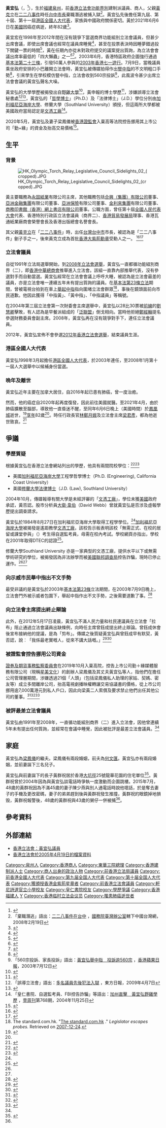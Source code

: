 
{{Infobox_officeholder
| name = 黃宜弘
| native_name = Philip Wong Yu-hong
| honorific-suffix = [[金紫荊星章|GBS]]
| image  = 黃宜弘肖像.jpg
|office      =[[File:Legco.svg|20px]] [[香港立法會|香港立法會]][[香港立法會議員列表|議員]]
|term_start  = 1998年7月1日
|term_end    = 2012年9月30日
|constituency = [[商界（第二）功能界別|商界（第二）]]
|successor=[[廖長江|廖長江]]
| office1=[[臨時立法會|臨時立法會議員]]
|term_start1  = 1996年12月21日
|term_end1    = 1998年6月30日
| office2 = [[立法局|香港立法局議員]]
| term_start2 = 1991年10月11日
| term_end2 = 1997年6月30日
| constituency2 = [[商界（第二）功能界別|商界（第二）]]
| date of birth = {{birth_date|1938|12|23}}
| place of birth = {{ROC-1928}}[[福建省_(中华民国大陆时期)|福建省]][[泉州市|泉州市]]
| date of death =  {{death _date_and_age|2021|6|6|1938|12|23}}
| place of death = {{USA}}[[亞利桑那州|亞利桑那州]][[鳳凰城_(亞利桑那州)|鳳凰城]]
| party = 
| spouse = {{marriage|[[梁鳳儀_(企業家)|梁鳳儀]]|1995年12月19日|2021年6月6日|reason=s.}}
| relatives = 
| educate =
* [[軒尼詩道官立小學|軒尼詩道官立小學]]<ref>{{web reference|URL=https://hk.lifestyle.appledaily.com/nextplus/magazine/article/20041125/2_4463581/%E5%8A%A0-%E5%B7%9E-%E7%9B%B4-%E6%93%8A-%E9%BB%83-%E5%AE%9C-%E5%BC%98-%E9%87%8E-%E9%9B%9E-%E5%AD%B8-%E6%AD%B7|title=加州直擊黃宜弘野雞學歷|work=香港蘋果日報|year=2004年|date=11月25日|access-date=2018-09-05|archive-date=2020-07-27|archive-url=https://web.archive.org/web/20200727010758/https://hk.lifestyle.appledaily.com/nextplus/magazine/article/20041125/2_4463581/%E5%8A%A0-%E5%B7%9E-%E7%9B%B4-%E6%93%8A-%E9%BB%83-%E5%AE%9C-%E5%BC%98-%E9%87%8E-%E9%9B%9E-%E5%AD%B8-%E6%AD%B7|dead-url=no}}</ref>
* [[皇仁書院|皇仁書院]]
* 美國加利福尼亞大學工程學碩士
}}

'''黃宜弘'''{{GBSHK}}（{{lang-en|Philip Wong Yu-hong}}，{{bd|1938年|12月23日|2021年|6月6日|catIdx=Wong}}<ref>{{cite news|url=https://www.hk01.com/%E6%94%BF%E6%83%85/635816/%E5%89%8D%E7%AB%8B%E6%B3%95%E6%9C%83%E8%AD%B0%E5%93%A1%E9%BB%83%E5%AE%9C%E5%BC%98%E7%97%85%E9%80%9D-%E7%B5%82%E5%B9%B482%E6%AD%B2-03%E5%B9%B4%E8%88%89%E4%B8%AD%E6%8C%87%E6%9C%80%E7%B6%93%E5%85%B8|title=前立法會議員黃宜弘病逝　終年82歲　03年舉中指最經典|publisher=[[香港01|香港01]]|author=周禮希|coauthor=彭焯煒|date=2021-06-09|accessdate=2021-06-09|archive-date=2021-06-10|archive-url=https://web.archive.org/web/20210610042224/https://www.hk01.com/%E6%94%BF%E6%83%85/635816/%E5%89%8D%E7%AB%8B%E6%B3%95%E6%9C%83%E8%AD%B0%E5%93%A1%E9%BB%83%E5%AE%9C%E5%BC%98%E7%97%85%E9%80%9D-%E7%B5%82%E5%B9%B482%E6%AD%B2-03%E5%B9%B4%E8%88%89%E4%B8%AD%E6%8C%87%E6%9C%80%E7%B6%93%E5%85%B8|dead-url=no}}</ref>），生於[[福建省_(中华民国大陆时期)|福建]][[泉州|泉州]]，前[[香港立法會|香港立法會]][[功能界別|功能界別]]建制派議員、商人，父親[[黃克立|黃克立]]在[[二二八事件|二二八事件]]時任[[台中|台中市長]]棄職潛逃被捕入獄<REF>
「棄職潛逃」語出：[http://www.taiwan.cn/zt/twzt/taizhong/taizhongh/taizhongshishidi/200804/t20080423_629279.htm 二二八事件在台中] {{Wayback|url=http://www.taiwan.cn/zt/twzt/taizhong/taizhongh/taizhongshishidi/200804/t20080423_629279.htm |date=20130411210950 }}，[[国台办|國務院臺灣辦公室]]轄下中國台灣網，2008年2月19日
</REF>。黃宜弘先後擔任第九屆、第十屆、第十一屆[[港區全國人大代表|港區全國人大代表]]，家族與中國政府關係密切。黃於2021年6月6日在[[美國|美國]]因癌症病逝，終年82歲<ref name="mingpao-2021-06-09">{{cite news |title=立法會前議員黃宜弘病逝 |url=https://news.mingpao.com/ins/%E6%B8%AF%E8%81%9E/article/20210609/s00001/1623207977221/%E7%AB%8B%E6%B3%95%E6%9C%83%E5%89%8D%E8%AD%B0%E5%93%A1%E9%BB%83%E5%AE%9C%E5%BC%98%E7%97%85%E9%80%9D |accessdate=2021-06-09 |work=明報 |date=2021-06-09 |archive-date=2021-06-09 |archive-url=https://web.archive.org/web/20210609182031/https://news.mingpao.com/ins/%E6%B8%AF%E8%81%9E/article/20210609/s00001/1623207977221/%E7%AB%8B%E6%B3%95%E6%9C%83%E5%89%8D%E8%AD%B0%E5%93%A1%E9%BB%83%E5%AE%9C%E5%BC%98%E7%97%85%E9%80%9D |dead-url=no }}</ref>。

黃宜宏在1998年至2012年間在沒有競爭下當選商界功能組別立法會議員，但甚少出席會議，即使出席會議也經常在議員席睡覺<ref name="黃宜弘衰爛瞓">{{cite news |title=政情：黃宜弘衰爛瞓 失議席 |url=https://orientaldaily.on.cc/cnt/news/20120504/00176_081.html |accessdate=2021-06-09 |work=東方日報 |date=2012-05-04 |archive-url=https://web.archive.org/web/20120606174308/https://orientaldaily.on.cc/cnt/news/20120504/00176_081.html |archive-date=2012-06-06 |dead-url=no }}</ref>，甚至在投票表決時因睡夢錯過投下關鍵一票的時間<ref name="黃宜弘睡覺">{{cite news |title=黃宜弘睡覺　兩陣營打平手 |url=https://hk.appledaily.com/local/20020608/VFAW4NEYA3MAVAMMQV274JZM4Q/ |work=蘋果日報 |date=2002-06-08 |archive-url=https://web.archive.org/web/20210609151918/https://hk.appledaily.com/local/20020608/VFAW4NEYA3MAVAMMQV274JZM4Q/ |archive-date=2021-06-09 |dead-url=yes |accessdate=2021-06-09 }}</ref>，黃在任期內亦從未對政府提交的議案提出質詢，為立法會會議出席率最低的「四大懶蟲」之一<ref name="立法會四大懶蟲">{{cite news |author1=鄭漢良 |title=香港本屆立法會“四大懶蟲”無所遁形 |url=https://www.rfi.fr/tw/%E6%94%BF%E6%B2%BB/20120716-%E9%A6%99%E6%B8%AF%E6%9C%AC%E5%B1%86%E7%AB%8B%E6%B3%95%E6%9C%83%E7%B5%90%E6%9D%9F%E2%80%9C%E5%9B%9B%E5%A4%A7%E6%87%B6%E8%9F%B2%E2%80%9D%E7%84%A1%E6%89%80%E9%81%81%E5%BD%A2 |work=法國國際廣播電台 |date=2012-07-16 |archive-url=https://web.archive.org/web/20210120111003/https://www.rfi.fr/tw/%E6%94%BF%E6%B2%BB/20120716-%E9%A6%99%E6%B8%AF%E6%9C%AC%E5%B1%86%E7%AB%8B%E6%B3%95%E6%9C%83%E7%B5%90%E6%9D%9F%E2%80%9C%E5%9B%9B%E5%A4%A7%E6%87%B6%E8%9F%B2%E2%80%9D%E7%84%A1%E6%89%80%E9%81%81%E5%BD%A2 |archive-date=2021-01-20 |dead-url=no |accessdate=2021-06-09 }}</ref><ref name="立會四大懶蟲又冧莊">{{cite news |title=立會四大懶蟲又冧莊 |url=http://the-sun.on.cc/cnt/news/20120716/00407_015.html |work=太陽報 |date=2012-07-16 |accessdate=2021-06-09 |archive-date=2015-08-12 |archive-url=https://web.archive.org/web/20150812045546/http://the-sun.on.cc/cnt/news/20120716/00407_015.html |dead-url=no }}</ref>。2003年6月，香港特區政府企圖強行通過[[香港特別行政區基本法第二十三條|基本法第二十三條]]，引發50萬人參與的[[2003年香港七一遊行|2003年香港七一遊行]]。7月9日，當晚議員乘坐政府安排的小巴離開立法會時，黃宜弘被傳媒拍得作出[[豎中指|豎中指]]的不文明粗口手勢<ref name="sun-2003-07-13">{{cite news |title=黃宜弘的中指 |url=http://the-sun.on.cc/channels/news/20030713/20030713012309_0001_2.html |accessdate=2021-06-09 |work=太陽報 |date=2003-07-13 |archive-url=https://web.archive.org/web/20210609053313/http://the-sun.on.cc/channels/news/20030713/20030713012309_0001_2.html |archive-date=2021-06-09 |dead-url=no }}</ref>，引來學生在學校模仿豎中指，立法會收到560宗投訴<REF>
「560宗投訴、家長投訴」語出：[http://hk.apple.nextmedia.com/news/art/20030712/3407190 黃宜弘舉中指　投訴逾560宗] {{Wayback|url=http://hk.apple.nextmedia.com/news/art/20030712/3407190 |date=20140714194907 }}，[[香港蘋果日報|香港蘋果日報]]，2003年7月12日
</REF>，此風波令甚少出席立法會會議的黃宜弘聲名大噪。

黃宜弘的大學學歷被揭發出自[[野雞大學|野雞大學]]<ref name="legco-2004-11-25">{{cite news |title=於2004年11月25日出版的《壹週刊》刊載的一篇關於黃宜弘議員的學歷的文章 |url=https://www.legco.gov.hk/yr04-05/chinese/cmi/papers/cmi0419cb3-31c.pdf |accessdate=2021-06-09 |work=[[壹週刊_(香港)|壹週刊]] |publisher=香港立法會 |date=2004-11-25 |archive-url=https://web.archive.org/web/20191013112339/https://www.legco.gov.hk/yr04-05/chinese/cmi/papers/cmi0419cb3-31c.pdf |archive-date=2019-10-13 |dead-url=no }}</ref>，黃申報的博士學歷<ref name="legco-2005-04-19">{{cite news |title=2005年4月19日議員個人利益監察委員會會議的文件 |url=https://www.legco.gov.hk/yr04-05/chinese/cmi/papers/cmi0419cb3-19c.pdf |accessdate=2021-06-09 |work=立法會CMI/19/04-05號文件 |publisher=香港立法會 |date=2005-04-19 |archive-url=https://web.archive.org/web/20100821055316/https://www.legco.gov.hk/yr04-05/chinese/cmi/papers/cmi0419cb3-19c.pdf |archive-date=2010-08-21 |dead-url=no }}</ref>，涉嫌誤導立法會秘書處<REF>
「誤導立法會」語出：[http://orientaldaily.on.cc/cnt/news/20090407/00176_011.html 多名議員先後犯法入獄] {{Wayback|url=http://orientaldaily.on.cc/cnt/news/20090407/00176_011.html |date=20160201035149 }}，東方日報，2009年4月7日
</REF><ref name="legco-2005-04-19b">{{cite news |title=議員個人利益監察委員會(會議議程) -- 2005年4月19日 |url=https://www.legco.gov.hk/yr04-05/chinese/cmi/agenda/cmag0419.htm |accessdate=2021-06-09 |publisher=議員個人利益監察委員會 |date=2005-04-19 |archive-url=https://web.archive.org/web/20210116001542/https://www.legco.gov.hk/yr04-05/chinese/cmi/agenda/cmag0419.htmf |archive-date=2021-01-16 |dead-url=no }}</ref>，黃宜弘的「[[哲學博士|哲學博士]]」（Ph.D.）及「法律博士」（J.D.）學位分別由[[加利福尼亞海岸大學|加利福尼亞海岸大學]]、修蘭大學（Southland University）頒授，但這兩所大學都被美國政府當局認定是[[文憑工廠|文憑工廠]]<REF name=next041125>
「皇仁書院、自選監考員、FBI控告詐騙」等語出：[http://hk.next.nextmedia.com/article/768/4463581 加州直擊　黃宜弘野雞學歷] {{Wayback|url=http://hk.next.nextmedia.com/article/768/4463581 |date=20140714185421 }}，[[壹週刊_(香港)|壹周刊]]第768期，2004年11月25日
</REF>。

2020年5月，黃宜弘及妻子梁鳳儀被[[香港證監會|香港證監會]]入稟高等法院控告挪用其上市公司「勤+緣」的資金及抬高交易價格<ref name="黃宜弘挪用公司資金">{{cite news |title=證監告梁鳳儀及黃宜弘 涉挪用勤+緣資金 |url=https://news.now.com/mobile/finance/player?newsId=389794 |work=Now新聞 |date=2020-05-04}}</ref>。

==生平==
===背景===
[[File:HK_Olympic_Torch_Relay_Legislative_Council_Sidelights_02_(cropped).JPG|right]]

黃主要職務為[[永固紙業|永固紙業]]有限公司主席，其他職務包括[[合興集團|合興（集團）有限公司]]董事、[[亞洲金融集團|亞洲金融集團]]有限公司董事、[[亞洲保險|亞洲保險]]有限公司董事、[[金利來集團|金利來集團]]有限公司董事、[[商務印書館_(香港)|商務印書館（香港）網上書店有限公司]]董事。公職方面，曾任第十屆[[全國人民代表大會|全國人民代表大會]]代表、香港特別行政區立法會議員（商界二）、[[香港貿易發展局|香港貿易發展局]]理事、香港瓦通紙業廠商會榮譽會長及香港出版總會名譽會長。

其父親[[黃克立|黃克立]]在「[[二二八事件|二二八事件]]」時，出任[[台灣|台灣]][[台中市|台中市]]市長，被認為是「二二八事件」劊子手之一，後來黃克立成為首批[[香港|香港]][[大紫荊勳章|大紫荊勳章]]受勳人之一。
<ref>{{cite journal |url=https://www.ith.sinica.edu.tw/quarterly_download.php?name=02%20%E6%AD%90%E7%B4%A0%E7%91%9B.pdf&filename=14310696952.pdf |title=二二八事件期間縣市首長的角色與肆應 |author=歐素瑛 |work=《臺灣史研究》第21卷第4期 |page=57-103 |publisher=臺灣史研究所 |date=2014-12 |access-date=2021-06-11 |archive-date=2021-01-19 |archive-url=https://web.archive.org/web/20210119051450/https://www.ith.sinica.edu.tw/quarterly_download.php?name=02%20%E6%AD%90%E7%B4%A0%E7%91%9B.pdf&filename=14310696952.pdf |dead-url=no }}</ref><ref name="#1">{{cite news |url=https://hk.appledaily.com/finance/20200506/BRYAMJWH5FDYZ6XUMOFKVR2RHI/ |title=【黃宜弘案】「中指黃」靠父蔭從政 曾被評最差立法會議員 |work=蘋果日報 |date=2020-05-06 |accessdate=2021-06-11 |archive-date=2021-06-17 |archive-url=https://web.archive.org/web/20210617075642/https://hk.appledaily.com/finance/20200506/BRYAMJWH5FDYZ6XUMOFKVR2RHI/ |dead-url=yes }}</ref>

===立法會議員===
自從1991年立法局選舉開始，到[[2008年立法會選舉|2008年立法會選舉]]，黃宜弘一直都循功能組別商界（二），即[[香港中華總商會|香港中華總商會]]推舉進入立法會。該組一直靠內部推舉代表，沒有參選對手而自動當選。黃宜弘經常在立法會會議上呼呼大睡，被認為是立法會最差的議員，亦是立法會唯一連續五年未有提出質詢的議員。在[[香港特別行政區基本法第23條|基本法第23條立法]]期間，曾被電視台拍到在車上[[比中指|舉起中指]]指向圍堵立法會群眾<ref name="standard.com.hk-12-24-2007">The standard.com.hk. "[http://www.thestandard.com.hk/stdn/std/Metro/GD20Ak01.html The standard.com.hk] {{Wayback|url=http://www.thestandard.com.hk/stdn/std/Metro/GD20Ak01.html |date=20090805094551 }}." ''Legislator escapes probes.'' Retrieved on [[2007-12-24|2007-12-24]].</ref>，事後在鏡頭面前向市民道歉。他因此獲得「中指黃」、「黃中指」、「中指議員」等稱號。

在2004年第三屆立法會第一次財委會主席選舉中，黃宜弘以28比30票被[[前綫_(1996年)|前線]]的[[劉慧卿|劉慧卿]]擊敗，有人認為是早餐派組成的「[[泛聯盟|泛聯盟]]」倒戈相向。當時他拒絕[[鄭經翰|鄭經翰]]提名參選財務委員會副主席。2008年，黃宜弘再在沒有競爭對手下，連任立法會議員。

2012年，黃宜弘宣佈不會參選[[2012年香港立法會選舉|2012年香港立法會選舉]]，結束議員生涯。

===港區全國人大代表===
黃宜弘1998年3月起擔任[[港區全國人大代表|港區全國人大代表]]，於2003年連任，至2008年1月第十一屆人大選舉中以候補身份當選。

===晚年及離世===
黃宜弘近年主要在加拿大居住，自2016年起已患有肺癌，曾一度治癒。

然而，他的癌症自2020年起再度復發，因此前往美國就醫。至2021年4月，由於肺癌擴散至腦部，導致他一直昏迷不醒，至同年6月6日晚上（美國時間）於[[鳳凰城_(亞利桑那州)|鳳凰城]]逝世，<ref>{{Cite web |url=https://www.mpweekly.com/entertainment/focus/local/20210611-255151 |title=【梁鳳儀撰文】宜弘，你實踐了諾言，果然先我而去了 |access-date=2022-04-21|date=2021-06-11|work=明報周刊 }}</ref>[[訃告|享年]]82歲<ref name="mingpao-2021-06-09"/>。時任行政長官[[林鄭月娥|林鄭月娥]]及立法會主席[[梁君彥|梁君彥]]，都為他逝世致哀。<ref>{{Cite web |url=https://news.rthk.hk/rthk/ch/component/k2/1595099-20210609.htm |title=黃宜弘逝世終年82歲　林鄭月娥及梁君彥致哀 |access-date=2021-06-09 |archive-date=2021-06-10 |archive-url=https://web.archive.org/web/20210610045605/https://news.rthk.hk/rthk/ch/component/k2/1595099-20210609.htm |dead-url=no }}</ref>

==爭議==
=== 學歷質疑 ===
根據黃宜弘在香港立法會網站列出的學歷，他具有兩間院校學位：<ref>{{cite web|url=http://www.legco.gov.hk/general/chinese/members/yr04-08/wyh.htm|title=立法會議員：黃宜弘|publisher=香港立法會|accessdate=2008-08-01|deadurl=yes|archiveurl=https://web.archive.org/web/20080629001809/http://www.legco.gov.hk/general/chinese/members/yr04-08/wyh.htm|archivedate=2008-06-29}}</ref><ref>{{cite web|url=http://www.legco.gov.hk/general/english/members/yr04-08/wyh.htm|title=Legco Philip Wong profile|publisher=香港立法會|accessdate=2008-08-01|deadurl=yes|archiveurl=https://web.archive.org/web/20080226014225/http://www.legco.gov.hk/general/english/members/yr04-08/wyh.htm|archivedate=2008-02-26}}</ref>
* 美國[[加利福尼亞海岸大學|加利福尼亞海岸大學]]工程學哲學博士（Ph.D. (Engineering), California Coast University）
* 美國[[修蘭大學|修蘭大學]][[法律博士|法律博士]]（J.D. (Law), Southland University）

2004年10月，傳媒報導有關大學是未經評審的「[[文憑工廠|文憑工廠]]」，學位未獲[[美國|美國]]政府承認，黃否認。股市分析員[[大衛·韋伯|大衛·韋伯]]（David Webb）曾就黃宜弘是否涉及虛報學歷提出調查請求。

黃宜弘於1984年8月27日在加利福尼亞海岸大學取得工程學學位。<REF name="next041125" />[[加利福尼亞海岸大學|加利福尼亞海岸大學]]被揭發是遙距教學[[文憑工廠|文憑工廠]]，該校告示板表明該校「無需正式、在校的居留或課堂參與」（{{lang|en|"does not require formal, on-campus residence or classroom attendance"}}）考生得自選監考員，毋需在校內考試。學校網頁亦指出，學校在2001年取得DTEC的認證<ref>{{cite web|url=http://www.calcoast.edu/recogn.php|title=Accreditation|accessdate=2008-08-02|archive-url=https://web.archive.org/web/20080511204407/http://www.calcoast.edu/recogn.php|archive-date=2008-05-11|dead-url=yes}}</ref>。

修蘭大學Southland University 亦是一家典型的文憑工廠，提供水平以下或無需學術研究的學位，被揭發因為非法辦學而被[[美國聯邦調查局|美國聯邦調查局]]控告詐騙，現時已停止運作。<ref name="standard.com.hk-12-24-2007" /><REF name="next041125" />

=== 向示威市民舉中指出不文手勢 ===
最受非議的是黃宜弘於2003年[[基本法第23條|基本法第23條]]立法期間，在2003年7月9日晚上，立法會門外被示威者包圍下，舉起中指作出不文手勢，之後需要道歉了事。<ref>{{Cite web |url=http://www.youtube.com/watch?v=Uiulgc4VAY8 |title=黃宜弘豎中指 |access-date=2012-08-07 |archive-url=https://web.archive.org/web/20160415153025/https://www.youtube.com/watch?v=Uiulgc4VAY8 |archive-date=2016-04-15 |dead-url=no }}</ref>

=== 向立法會主席提出終止辯論 ===
此外，在2012年5月17日凌晨，黃宜弘不滿人民力量和社民連議員在立法會「拉布」阻止通過立法會議員出缺條例，向時任主席曾鈺成提出終止辯論。曾鈺成休會後宣布接納他的提議，是為「剪布」。傳媒之後質疑黃宜弘與曾鈺成早有默契，黃否認，說︰「我係最老實嘅人，從來不講大話嘅。」<ref>{{cite web|url=http://news.sina.com.hk/news/20120519/-2-2667150/1.html?rtext|title=立會秘書長﹕黃宜弘有意「剪布」 曾報主席|date=2012年5月19日|publisher=明報|accessdate=2013-03-10}}{{dead link|date=2018年5月 |bot=InternetArchiveBot |fix-attempted=yes }}</ref><ref>{{cite web|url=http://orientaldaily.on.cc/cnt/news/20120716/00176_007.html|title=黃宜弘剪布 從未質詢政府|date=2012年7月16日|publisher=東方日報|accessdate=2013-03-10|archive-url=https://web.archive.org/web/20120831104255/http://orientaldaily.on.cc/cnt/news/20120716/00176_007.html|archive-date=2012年8月31日|dead-url=no}}</ref>

=== 被證監會控告挪用公司資金 ===
[[證券及期貨事務監察委員會|證券及期貨事務監察委員會]]在2019年10月入稟高院，控告上市公司勤＋緣媒體服務有限公司（現稱[[星美文化|星美文化]]）的創辦人梁鳳儀及其丈夫黃宜弘等人，指他們在擔任公司管理層期間，涉嫌透過21個「人頭」（包括梁鳳儀私人助理的家姑、契媽、密友等）成立多間離岸公司，抬高電視劇播映權轉讓交易協議書的價格，從上市公司挪用逾7,000萬港元到私人戶口，因此向梁黃二人索償及要求禁止他們出任其他公司的董事。<ref>{{cite web|url=https://hk.on.cc/hk/bkn/cnt/news/20200515/bkn-20200515130100267-0515_00822_001.html|title=證監控黃宜弘夫婦　高院批准修改申索書|date=2020年5月15日|newspaper=[[東網|東網]]}}</ref><ref>{{cite web |title=【前立會議員】證監會控黃宜弘、梁鳳儀擬「勤+緣」挪用資金7000萬 兩人否認 |url=https://inews.hket.com/article/2633513/%E3%80%90%E5%89%8D%E7%AB%8B%E6%9C%83%E8%AD%B0%E5%93%A1%E3%80%91%E8%AD%89%E7%9B%A3%E6%9C%83%E6%8E%A7%E9%BB%83%E5%AE%9C%E5%BC%98%E3%80%81%E6%A2%81%E9%B3%B3%E5%84%80%E6%93%AC%E3%80%8C%E5%8B%A4-%E7%B7%A3%E3%80%8D%E6%8C%AA%E7%94%A8%E8%B3%87%E9%87%917000%E8%90%AC%20%E5%85%A9%E4%BA%BA%E5%90%A6%E8%AA%8D |publisher=香港經濟日報 |date=2020-05-04}}</ref><ref>{{cite news |title=《星島》﹕證監入稟稱梁鳳儀及黃宜弘涉虛假交易　挪用公司資金 |date=2020-05-04 |publisher=香港01 |author=張偉倫 |url=https://www.hk01.com/%E8%B2%A1%E7%B6%93%E5%BF%AB%E8%A8%8A/468680/%E6%98%9F%E5%B3%B6-%E8%AD%89%E7%9B%A3%E5%85%A5%E7%A8%9F%E7%A8%B1%E6%A2%81%E9%B3%B3%E5%84%80%E5%8F%8A%E9%BB%83%E5%AE%9C%E5%BC%98%E6%B6%89%E8%99%9B%E5%81%87%E4%BA%A4%E6%98%93-%E6%8C%AA%E7%94%A8%E5%85%AC%E5%8F%B8%E8%B3%87%E9%87%91 |accessdate=2021-06-11 |archive-date=2021-06-09 |archive-url=https://web.archive.org/web/20210609031250/https://www.hk01.com/%E8%B2%A1%E7%B6%93%E5%BF%AB%E8%A8%8A/468680/%E6%98%9F%E5%B3%B6-%E8%AD%89%E7%9B%A3%E5%85%A5%E7%A8%9F%E7%A8%B1%E6%A2%81%E9%B3%B3%E5%84%80%E5%8F%8A%E9%BB%83%E5%AE%9C%E5%BC%98%E6%B6%89%E8%99%9B%E5%81%87%E4%BA%A4%E6%98%93-%E6%8C%AA%E7%94%A8%E5%85%AC%E5%8F%B8%E8%B3%87%E9%87%91 |dead-url=no }}</ref>

=== 被評最差立法會議員 ===
黃宜弘由1991年至2008年，一直循功能組別商界（二）進入立法會，因他曾連續5年未有提出任何質詢，並經常在會議中睡覺，因此被批評是最差立法會議員。<ref name="#1"/>

== 家庭 ==
黃宜弘為[[梁鳳儀_(企業家)|梁鳳儀]]的繼夫。梁鳳儀有兩段婚姻，前夫為[[何文匯|何文匯]]。黃宜弘亦有兩段婚姻，並前妻誕下三名兒子。

黃宜弘與前妻誕下的長子黃群祝居於香港[[大坑徑|大坑徑]]25號龍華花園的住宅單位<ref name="mingpaocanada-2015-07-07">{{cite news |title=涉搶妻手機改密碼 黃宜弘長子被捕 |url=https://www.mingpaocanada.com/van/htm/News/20150707/HK-ggb1_r.htm |accessdate=2021-06-09 |work=明報 |date=2015-07-07 |archive-url=https://web.archive.org/web/20210609053102/https://www.mingpaocanada.com/van/htm/News/20150707/HK-ggb1_r.htm |archive-date=2021-06-09 |dead-url=no }}</ref>。黃群祝曾於2004年因為與黃宜弘談電話時爭執一度激動而企圖跳樓。2015年7月，48歲的黃群祝因為不滿45歲的妻子陳少燕與別人通電話時說他壞話，於是奪去妻子的手機及更改密碼，妻子的弟弟趕到後與黃群祝發生推撞，黃群祝的眼鏡掉地損毁，黃群祝報警後，48歲的黃群祝與43歲的舅仔一併被捕<ref name="mingpaocanada-2015-07-07"/>。

== 參考資料 ==
{{reflist|2}}

==外部連結==
*[https://web.archive.org/web/20080629001809/http://www.legco.gov.hk/general/chinese/members/yr04-08/wyh.htm 香港立法會：黃宜弘議員]
*[https://web.archive.org/web/20191030075029/https://www.legco.gov.hk/yr04-05/chinese/cmi/papers/cmi0419cb3-31c.pdf 香港立法會於2005年4月19日的檔案資料]

{{香港立法局議員 (1991-1995)}}
{{香港立法局議員 (1995-1997)}}
{{香港臨時立法會議員}}
{{香港特別行政區第一屆立法會議員}}
{{香港特別行政區第二屆立法會議員}}
{{香港特別行政區第三屆立法會議員}}
{{香港特別行政區第四屆立法會議員}}

[[Category:泉州人|Category:泉州人]]
[[Category:香港商人|Category:香港商人]]
{{Authority control}}
{{DEFAULTSORT:H}}
[[Category:東華三院總理|Category:東華三院總理]]
[[Category:香港建制派人士|Category:香港建制派人士]]
[[Category:商人出身的政治人物|Category:商人出身的政治人物]]
[[Category:前香港立法局議員|Category:前香港立法局議員]]
[[Category:前香港全國人大代表|Category:前香港全國人大代表]]
[[Category:第九届全国人大代表|Category:第九届全国人大代表]]
[[Category:第十届全国人大代表|Category:第十届全国人大代表]]
[[Category:獲頒授香港金紫荊星章者|Category:獲頒授香港金紫荊星章者]]
[[Category:前香港立法會議員|Category:前香港立法會議員]]
[[Category:軒尼詩道官立小學校友|Category:軒尼詩道官立小學校友]]
[[Category:皇仁書院校友|Category:皇仁書院校友]]
[[Category:學歷爭議|Category:學歷爭議]]
[[Category:香港福建人|Category:香港福建人]]
[[Category:黃姓|Y]]
[[Category:香港临时立法会议员|Category:香港临时立法会议员]]
[[Category:罹患肺癌逝世者|Category:罹患肺癌逝世者]]